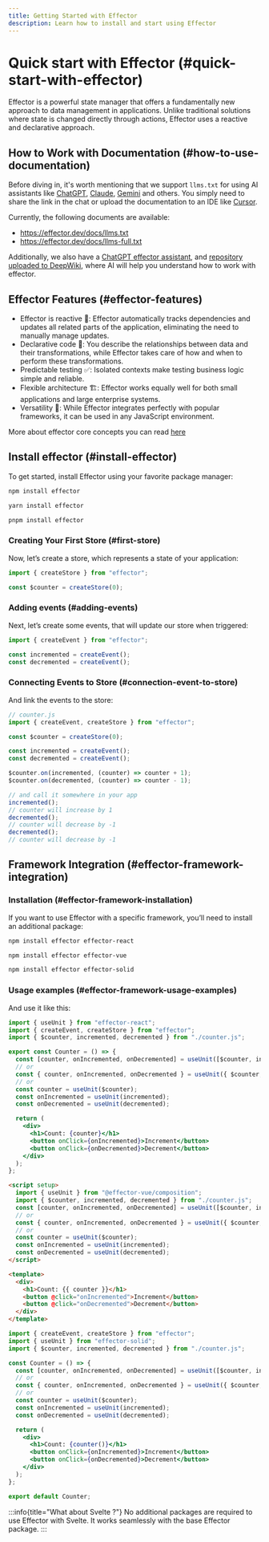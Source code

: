 ```yaml
---
title: Getting Started with Effector
description: Learn how to install and start using Effector
---
```



# Quick start with Effector (#quick-start-with-effector)

Effector is a powerful state manager that offers a fundamentally new approach to data management in applications. Unlike traditional solutions where state is changed directly through actions, Effector uses a reactive and declarative approach.

## How to Work with Documentation (#how-to-use-documentation)

Before diving in, it's worth mentioning that we support `llms.txt` for using AI assistants like [ChatGPT](https://chatgpt.com/), [Claude](https://claude.ai/), [Gemini](https://gemini.google.com) and others. You simply need to share the link in the chat or upload the documentation to an IDE like [Cursor](https://www.cursor.com/en).

Currently, the following documents are available:

- https://effector.dev/docs/llms.txt
- https://effector.dev/docs/llms-full.txt

Additionally, we also have a [ChatGPT effector assistant](https://chatgpt.com/g/g-thabaCJlt-effector-assistant), and [repository uploaded to DeepWiki](https://deepwiki.com/effector/effector), where AI will help you understand how to work with effector.

## Effector Features (#effector-features)

- Effector is reactive 🚀: Effector automatically tracks dependencies and updates all related parts of the application, eliminating the need to manually manage updates.
- Declarative code 📝: You describe the relationships between data and their transformations, while Effector takes care of how and when to perform these transformations.
- Predictable testing ✅: Isolated contexts make testing business logic simple and reliable.
- Flexible architecture 🏗️: Effector works equally well for both small applications and large enterprise systems.
- Versatility 🔄: While Effector integrates perfectly with popular frameworks, it can be used in any JavaScript environment.

More about effector core concepts you can read [here](/en/introduction/core-concepts)

## Install effector (#install-effector)

To get started, install Effector using your favorite package manager:

<Tabs>
  <TabItem label="npm">

```bash
npm install effector
```

  </TabItem>
  <TabItem label="yarn">

```bash
yarn install effector
```

  </TabItem>
  <TabItem label="pnpm">

```bash
pnpm install effector
```

  </TabItem>
</Tabs>

### Creating Your First Store (#first-store)

Now, let’s create a store, which represents a state of your application:

```ts
import { createStore } from "effector";

const $counter = createStore(0);
```

### Adding events (#adding-events)

Next, let’s create some events, that will update our store when triggered:

```ts
import { createEvent } from "effector";

const incremented = createEvent();
const decremented = createEvent();
```

### Connecting Events to Store (#connection-event-to-store)

And link the events to the store:

```ts
// counter.js
import { createEvent, createStore } from "effector";

const $counter = createStore(0);

const incremented = createEvent();
const decremented = createEvent();

$counter.on(incremented, (counter) => counter + 1);
$counter.on(decremented, (counter) => counter - 1);

// and call it somewhere in your app
incremented();
// counter will increase by 1
decremented();
// counter will decrease by -1
decremented();
// counter will decrease by -1
```

## Framework Integration (#effector-framework-integration)

### Installation (#effector-framework-installation)

If you want to use Effector with a specific framework, you’ll need to install an additional package:

<Tabs syncId="framework-choice">
  <TabItem label="React">

```bash
npm install effector effector-react
```

  </TabItem>
  <TabItem label="Vue">

```bash
npm install effector effector-vue
```

  </TabItem>
  <TabItem label="Solid">

```bash
npm install effector effector-solid
```

  </TabItem>
</Tabs>

### Usage examples (#effector-framework-usage-examples)

And use it like this:

<Tabs syncId="framework-choice">
  <TabItem label="React">

```jsx
import { useUnit } from "effector-react";
import { createEvent, createStore } from "effector";
import { $counter, incremented, decremented } from "./counter.js";

export const Counter = () => {
  const [counter, onIncremented, onDecremented] = useUnit([$counter, incremented, decremented]);
  // or
  const { counter, onIncremented, onDecremented } = useUnit({ $counter, incremented, decremented });
  // or
  const counter = useUnit($counter);
  const onIncremented = useUnit(incremented);
  const onDecremented = useUnit(decremented);

  return (
    <div>
      <h1>Count: {counter}</h1>
      <button onClick={onIncremented}>Increment</button>
      <button onClick={onDecremented}>Decrement</button>
    </div>
  );
};
```

  </TabItem>
  <TabItem label="Vue">

```html
<script setup>
  import { useUnit } from "@effector-vue/composition";
  import { $counter, incremented, decremented } from "./counter.js";
  const [counter, onIncremented, onDecremented] = useUnit([$counter, incremented, decremented]);
  // or
  const { counter, onIncremented, onDecremented } = useUnit({ $counter, incremented, decremented });
  // or
  const counter = useUnit($counter);
  const onIncremented = useUnit(incremented);
  const onDecremented = useUnit(decremented);
</script>

<template>
  <div>
    <h1>Count: {{ counter }}</h1>
    <button @click="onIncremented">Increment</button>
    <button @click="onDecremented">Decrement</button>
  </div>
</template>
```

  </TabItem>
  <TabItem label="Solid">

```jsx
import { createEvent, createStore } from "effector";
import { useUnit } from "effector-solid";
import { $counter, incremented, decremented } from "./counter.js";

const Counter = () => {
  const [counter, onIncremented, onDecremented] = useUnit([$counter, incremented, decremented]);
  // or
  const { counter, onIncremented, onDecremented } = useUnit({ $counter, incremented, decremented });
  // or
  const counter = useUnit($counter);
  const onIncremented = useUnit(incremented);
  const onDecremented = useUnit(decremented);

  return (
    <div>
      <h1>Count: {counter()}</h1>
      <button onClick={onIncremented}>Increment</button>
      <button onClick={onDecremented}>Decrement</button>
    </div>
  );
};

export default Counter;
```

  </TabItem>
</Tabs>

:::info{title="What about Svelte ?"}
No additional packages are required to use Effector with Svelte. It works seamlessly with the base Effector package.
:::
